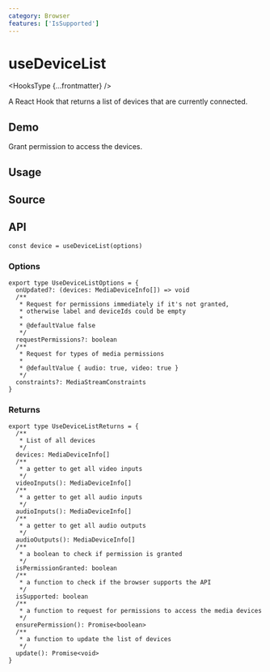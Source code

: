 ```yaml
---
category: Browser
features: ['IsSupported']
---
```


# useDeviceList


<HooksType {...frontmatter} />

A React Hook that returns a list of devices that are currently connected.

## Demo

Grant permission to access the devices.


<App />

## Usage



## Source


<Source />

## API

```tsx
const device = useDeviceList(options)
```

### Options

```tsx
export type UseDeviceListOptions = {
  onUpdated?: (devices: MediaDeviceInfo[]) => void
  /**
   * Request for permissions immediately if it's not granted,
   * otherwise label and deviceIds could be empty
   *
   * @defaultValue false
   */
  requestPermissions?: boolean
  /**
   * Request for types of media permissions
   *
   * @defaultValue { audio: true, video: true }
   */
  constraints?: MediaStreamConstraints
}
```

### Returns

```tsx
export type UseDeviceListReturns = {
  /**
   * List of all devices
   */
  devices: MediaDeviceInfo[]
  /**
   * a getter to get all video inputs
   */
  videoInputs(): MediaDeviceInfo[]
  /**
   * a getter to get all audio inputs
   */
  audioInputs(): MediaDeviceInfo[]
  /**
   * a getter to get all audio outputs
   */
  audioOutputs(): MediaDeviceInfo[]
  /**
   * a boolean to check if permission is granted
   */
  isPermissionGranted: boolean
  /**
   * a function to check if the browser supports the API
   */
  isSupported: boolean
  /**
   * a function to request for permissions to access the media devices
   */
  ensurePermission(): Promise<boolean>
  /**
   * a function to update the list of devices
   */
  update(): Promise<void>
}
```
